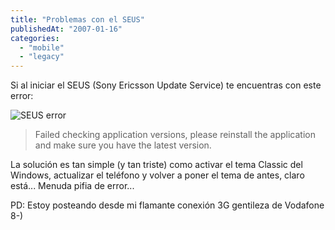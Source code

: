 ```yaml
---
title: "Problemas con el SEUS"
publishedAt: "2007-01-16"
categories: 
  - "mobile"
  - "legacy"
---
```


Si al iniciar el SEUS (Sony Ericsson Update Service) te encuentras con este error:

![SEUS error](http://img482.imageshack.us/img482/7050/capture08012007151104sz6.jpg)

> Failed checking application versions, please reinstall the application and make sure you have the latest version.

La solución es tan simple (y tan triste) como activar el tema Classic del Windows, actualizar el teléfono y volver a poner el tema de antes, claro está... Menuda pifia de error...

PD: Estoy posteando desde mi flamante conexión 3G gentileza de Vodafone 8-)
